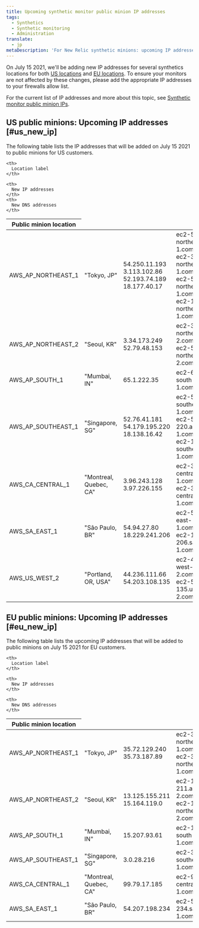 ```yaml
---
title: Upcoming synthetic monitor public minion IP addresses
tags:
  - Synthetics
  - Synthetic monitoring
  - Administration
translate:
  - jp
metaDescription: 'For New Relic synthetic minions: upcoming IP addresses to be implemented in July 2021.'
---
```


On July 15 2021, we'll be adding new IP addresses for several synthetics locations for both [US locations](#us_new_ip) and [EU locations](#eu_new_ip). To ensure your monitors are not affected by these changes, please add the appropriate IP addresses to your firewalls allow list.

For the current list of IP addresses and more about this topic, see [Synthetic monitor public minion IPs](/docs/synthetics/synthetic-monitoring/administration/synthetic-public-minion-ips/).

## US public minions: Upcoming IP addresses [#us_new_ip]

The following table lists the IP addresses that will be added on July 15 2021 to public minions for US customers.

<table>
  <thead>
  <tr>
    <th style={{width: "300px"}}>
      Public minion location
    </th>

    <th>
      Location label
    </th>

    <th>
      New IP addresses
    </th>
    <th>
      New DNS addresses
    </th>
  </tr>
  </thead>

  <tbody>

  <tr>
    <td>
      AWS_AP_NORTHEAST_1
    </td>
    <td>
      "Tokyo, JP"
    </td>
    <td>
      54.250.11.193
      3.113.102.86
      52.193.74.189
      18.177.40.17
    </td>
    <td>
      ec2-54-250-11-193.ap-northeast-1.compute.amazonaws.com
      ec2-3-113-102-86.ap-northeast-1.compute.amazonaws.com
      ec2-52-193-74-189.ap-northeast-1.compute.amazonaws.com
      ec2-18-177-40-17.ap-northeast-1.compute.amazonaws.com
    </td>
  </tr>

  <tr>
    <td>
      AWS_AP_NORTHEAST_2
    </td>
    <td>
      "Seoul, KR"
    </td>
    <td>
      3.34.173.249
      52.79.48.153
    </td>
    <td>
      ec2-3-34-173-249.ap-northeast-2.compute.amazonaws.com
      ec2-52-79-48-153.ap-northeast-2.compute.amazonaws.com
    </td>
  </tr>

  <tr>
    <td>
      AWS_AP_SOUTH_1
    </td>
    <td>
      "Mumbai, IN"
    </td>
    <td>
      65.1.222.35
    </td>
    <td>
      ec2-65-1-222-35.ap-south-1.compute.amazonaws.com
    </td>
  </tr>

  <tr>
    <td>
      AWS_AP_SOUTHEAST_1
    </td>
    <td>
      "Singapore, SG"
    </td>
    <td>
      52.76.41.181
      54.179.195.220
      18.138.16.42
    </td>
    <td>
      ec2-52-76-41-181.ap-southeast-1.compute.amazonaws.com
      ec2-54-179-195-220.ap-southeast-1.compute.amazonaws.com
      ec2-18-138-16-42.ap-southeast-1.compute.amazonaws.com
    </td>
  </tr>

  <tr>
    <td>
      AWS_CA_CENTRAL_1
    </td>
    <td>
      "Montreal, Quebec, CA"
    </td>
    <td>
      3.96.243.128
      3.97.226.155
    </td>
    <td>
      ec2-3-96-243-128.ca-central-1.compute.amazonaws.com
      ec2-3-97-226-155.ca-central-1.compute.amazonaws.com
    </td>
  </tr>

  <tr>
    <td>
      AWS_SA_EAST_1
    </td>
    <td>
      "São Paulo, BR"
    </td>
    <td>
      54.94.27.80
      18.229.241.206
    </td>
    <td>
      ec2-54-94-27-80.sa-east-1.compute.amazonaws.com
      ec2-18-229-241-206.sa-east-1.compute.amazonaws.com
    </td>
  </tr>

  <tr>
    <td>
      AWS_US_WEST_2
    </td>
    <td>
      "Portland, OR, USA"
    </td>
    <td>
      44.236.111.66 
      54.203.108.135
    </td>
    <td>
      ec2-44-236-111-66.us-west-2.compute.amazonaws.com
      ec2-54-203-108-135.us-west-2.compute.amazonaws.com
    </td>
  </tr>
  </tbody>
</table>


## EU public minions: Upcoming IP addresses [#eu_new_ip]

The following table lists the upcoming IP addresses that will be added to public minions on July 15 2021 for EU customers.

<table>
  <thead>
  <tr>
    <th style={{width: "300px"}}>
      Public minion location
    </th>

    <th>
      Location label
    </th>

    <th>
      New IP addresses
    </th>

    <th>
      New DNS addresses
    </th>
  </tr>
  </thead>

  <tbody>

  <tr>
    <td>
      AWS_AP_NORTHEAST_1
    </td>
    <td>
      "Tokyo, JP"
    </td>
    <td>
      35.72.129.240
      35.73.187.89
    </td>
    <td>
      ec2-35-72-129-240.ap-northeast-1.compute.amazonaws.com
      ec2-35-73-187-89.ap-northeast-1.compute.amazonaws.com
    </td>
  </tr>

  <tr>
    <td>
      AWS_AP_NORTHEAST_2
    </td>
    <td>
      "Seoul, KR"
    </td>
    <td>
      13.125.155.211
      15.164.119.0
    </td>
    <td>
      ec2-13-125-155-211.ap-northeast-2.compute.amazonaws.com
      ec2-15-164-119-0.ap-northeast-2.compute.amazonaws.com
    </td>
  </tr>

  <tr>
    <td>
      AWS_AP_SOUTH_1
    </td>
    <td>
      "Mumbai, IN"
    </td>
    <td>
      15.207.93.61
    </td>
    <td>
      ec2-15-207-93-61.ap-south-1.compute.amazonaws.com
    </td>
  </tr>

  <tr>
    <td>
      AWS_AP_SOUTHEAST_1
    </td>
    <td>
      "Singapore, SG"
    </td>
    <td>
      3.0.28.216
    </td>
    <td>
      ec2-3-0-28-216.ap-southeast-1.compute.amazonaws.com
    </td>
  </tr>

  <tr>
    <td>
      AWS_CA_CENTRAL_1
    </td>
    <td>
      "Montreal, Quebec, CA"
    </td>
    <td>
      99.79.17.185
    </td>
    <td>
      ec2-99-79-17-185.ca-central-1.compute.amazonaws.com
    </td>
  </tr>

  <tr>
    <td>
      AWS_SA_EAST_1
    </td>
    <td>
      "São Paulo, BR"
    </td>
    <td>
      54.207.198.234
    </td>
    <td>
      ec2-54-207-198-234.sa-east-1.compute.amazonaws.com
    </td>
  </tr>
  </tbody>
</table>
